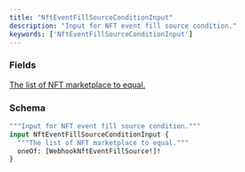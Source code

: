 ```yaml
---
title: "NftEventFillSourceConditionInput"
description: "Input for NFT event fill source condition."
keywords: ['NftEventFillSourceConditionInput']
---
```


### Fields

<a href="/api-reference/types/webhooknfteventfillsource">
  <ResponseField name="oneOf" type="[WebhookNftEventFillSource!]!" required>
    The list of NFT marketplace to equal.
  </ResponseField>
</a>

### Schema


```graphql 
"""Input for NFT event fill source condition."""
input NftEventFillSourceConditionInput {
  """The list of NFT marketplace to equal."""
  oneOf: [WebhookNftEventFillSource!]!
}
```
